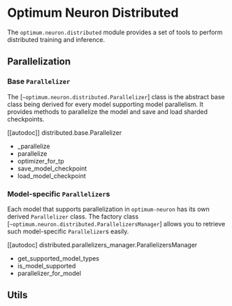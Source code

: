 <!--Copyright 2023 The HuggingFace Team. All rights reserved.

Licensed under the Apache License, Version 2.0 (the "License"); you may not use this file except in compliance with
the License. You may obtain a copy of the License at

http://www.apache.org/licenses/LICENSE-2.0

Unless required by applicable law or agreed to in writing, software distributed under the License is distributed on
an "AS IS" BASIS, WITHOUT WARRANTIES OR CONDITIONS OF ANY KIND, either express or implied. See the License for the
specific language governing permissions and limitations under the License.
-->
# Optimum Neuron Distributed

The `optimum.neuron.distributed` module provides a set of tools to perform distributed training and inference.

## Parallelization

### Base `Parallelizer`

The [`~optimum.neuron.distributed.Parallelizer`] class is the abstract base class being derived for every model supporting model parallelism. It provides methods to parallelize the model and save and load sharded checkpoints.

[[autodoc]] distributed.base.Parallelizer
  - _parallelize
  - parallelize
  - optimizer_for_tp
  - save_model_checkpoint
  - load_model_checkpoint

### Model-specific `Parallelizer`s

Each model that supports parallelization in `optimum-neuron` has its own derived `Parallelizer` class. The factory class [`~optimum.neuron.distributed.ParallelizersManager`] allows you to retrieve such model-specific `Parallelizer`s easily. 

[[autodoc] distributed.parallelizers_manager.ParallelizersManager
  - get_supported_model_types
  - is_model_supported
  - parallelizer_for_model


## Utils









